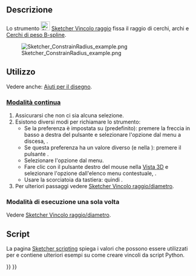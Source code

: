 <languages/>

{{Docnav/it
|[[Sketcher_ConstrainRadiam/it|Raggio/diametro automatico]]
|[[Sketcher_ConstrainDiameter/it|Diametro]]
|[[Sketcher_Workbench/it|Sketcher]]
|IconL=Sketcher_ConstrainRadiam.svg
|IconR=Sketcher_ConstrainDiameter.svg
|IconC=Workbench_Sketcher.svg
}}

{{GuiCommand/it
|Name=Sketcher ConstrainRadius
|Name/it=Sketcher Vincolo raggio
|MenuLocation=Schizzo → Vincoli Sketcher → Vincolo raggio
|Workbenches=[[Sketcher_Workbench/it|Sketcher]]
|Shortcut={{KEY|K}} {{KEY|R}}
|SeeAlso=[[Sketcher_ConstrainRadiam/it|Sketcher Vincolo raggio/diametro]], [[Sketcher_ConstrainDiameter/it|Sketcher Vincolo diametro]]
}}

<span id="Description"></span>
==Descrizione==

Lo strumento [[Image:Sketcher_ConstrainRadius.svg|24px]] [[Sketcher_ConstrainRadius/it|Sketcher Vincolo raggio]] fissa il raggio di cerchi, archi e [[Sketcher_CreateBSpline/it#Notes|Cerchi di peso B-spline]].

[[File:Sketcher ConstrainRadius example.png]]

<span id="Usage"></span>
==Utilizzo==

Vedere anche: [[Sketcher_Workbench/it#Drawing_aids|Aiuti per il disegno]].

<span id="Continue_mode"></span>
===[[Sketcher_Workbench/it#Continue_modes|Modalità continua]]===

# Assicurarsi che non ci sia alcuna selezione.
# Esistono diversi modi per richiamare lo strumento:
#* Se la preferenza {{MenuCommand|Vincoli dimensionali}} [[Sketcher_Preferences#General|]] è impostata su {{Value|Strumento singolo}} (predefinito): premere la freccia in basso a destra del pulsante {{Button|[[Image:Sketcher_Dimension.svg||x16px]][[Image:Toolbar_flyout_arrow.svg|x16px]]}} e selezionare l'opzione {{MenuCommand|[[Image:Sketcher_ConstrainRadius.svg|16px]] Vincola il raggio}} dal menu a discesa, {{Version/it|1.0}}.
#* Se questa preferenza ha un valore diverso (e nella {{VersionMinus/it|0.21}}): premere il pulsante {{Button|[[Image:Sketcher_ConstrainRadius.svg|16px]] [[Sketcher_ConstrainRadius/it|Vincola il raggio]]}}.
#* Selezionare l'opzione {{MenuCommand|Schizzo → Vincoli Sketcher → [[Image:Sketcher_ConstrainRadius.svg|16px]] Vincola il raggio}} dal menu.
#* Fare clic con il pulsante destro del mouse nella [[3D_view/it|Vista 3D]] e selezionare l'opzione {{MenuCommand|Dimensione → [[Image:Sketcher_ConstrainRadius.svg|16px]] Vincola il raggio}} dall'elenco menu contestuale, {{Version/it|1.0}}.
#* Usare la scorciatoia da tastiera: {{KEY|K}} quindi {{KEY|R}}.
# Per ulteriori passaggi vedere [[Sketcher_ConstrainRadiam/it#Continue_mode|Sketcher Vincolo raggio/diametro]].

<span id="Run-once_mode"></span>
===Modalità di esecuzione una sola volta===

Vedere [[Sketcher_ConstrainRadiam/it#Run-once_mode|Sketcher Vincolo raggio/diametro]].

<span id="Scripting"></span>
== Script ==

{{Code|code=Sketch.addConstraint(Sketcher.Constraint('Radius', ArcOrCircle, App.Units.Quantity('123.0 mm')))}}

La pagina [[Sketcher_scripting/it|Sketcher scripting]] spiega i valori che possono essere utilizzati per {{incode|ArcOrCircle}} e contiene ulteriori esempi su come creare vincoli da script Python.


{{Docnav/it
|[[Sketcher_ConstrainRadiam/it|Raggio/diametro automatico]]
|[[Sketcher_ConstrainDiameter/it|Diametro]]
|[[Sketcher_Workbench/it|Sketcher]]
|IconL=Sketcher_ConstrainRadiam.svg
|IconR=Sketcher_ConstrainDiameter.svg
|IconC=Workbench_Sketcher.svg
}}

{{Sketcher_Tools_navi{{#translation:}}}}
{{Userdocnavi{{#translation:}}}}